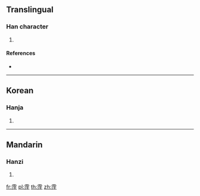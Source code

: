 {{character info/new}}
==Translingual==

===Han character===
{{Han char|rn=173|rad=雨|as=08|sn=16|four=|canj=MBEYG}}

# {{defn|Han|sort=雨08}}

====References====
* {{Han ref|kx=1376.010|dkj=42333|dj=1884.300|hdz=64069.030|uh=9714|ud=38676}}

----

==Korean==

===Hanja===
{{ko-hanja|hangeul=주|eumhun=|rv=ju|mr=chu|y=cwu}}

# {{defn|lang=ko|sort=雨08}}

----

==Mandarin==

===Hanzi===
{{cmn-hanzi|pin=[[chòu]] ([[chou4]])|wg=ch'ou<sup>4</sup>}}

# {{defn|lang=cmn|sort=雨08}}

[[fr:霔]]
[[pl:霔]]
[[th:霔]]
[[zh:霔]]
